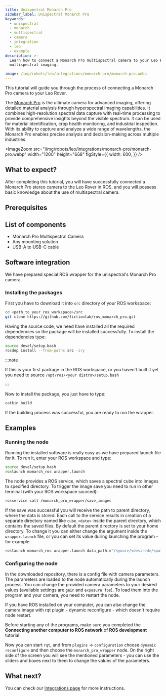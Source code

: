 ```yaml
---
title: Unispectral Monarch Pro
sidebar_label: Unispectral Monarch Pro
keywords:
  - unispectral
  - monarch
  - multispectral
  - camera
  - integration
  - leo
  - example
description: >-
  Learn how to connect a Monarch Pro multispectral camera to your Leo Rover for
  multispectral imaging.

image: /img/robots/leo/integrations/monarch-pro/monarch-pro.webp
---
```


This tutorial will guide you through the process of connecting a Monarch Pro
camera to your Leo Rover.

The [Monarch Pro](https://unispectral.com/monarch-pro/) is the ultimate camera
for advanced imaging, offering detailed material analysis through hyperspectral
imaging capabilities. It combines high-resolution spectral data capture with
real-time processing to provide comprehensive insights beyond the visible
spectrum. It can be used for material identification, crop health monitoring,
and industrial inspection. With its ability to capture and analyze a wide range
of wavelengths, the Monarch Pro enables precise analysis and decision-making
across multiple industries.

<ImageZoom
  src="/img/robots/leo/integrations/monarch-pro/monarch-pro.webp"
  width="1200"
  height="668"
  figStyle={{
    width: 600,
  }}
/>

## What to expect?

After completing this tutorial, you will have successfully connected a Monarch
Pro stereo camera to the Leo Rover in ROS, and you will possess basic knowledge
about the use of multispectral camera.

## Prerequisites

<LinkButton docId="leo-rover/guides/ssh" />
<LinkButton docId="leo-rover/guides/connect-to-network" />
<LinkButton docId="leo-rover/advanced-guides/install-ros-on-your-computer" />

## List of components

- Monarch Pro Multispectral Camera
- Any mounting solution
- USB-A to USB-C cable

## Software integration

We have prepared special ROS wrapper for the unispectral's Monarch Pro camera.

### Installing the packages

First you have to download it into `src` directory of your ROS workspace:

```bash
cd <path_to_your_ros_workspace>/src
git clone https://github.com/fictionlab/ros_monarch_pro.git
```

Having the source code, we need have installed all the required dependencies so
the package will be installed successfully. To install the dependencies type:

```bash
source devel/setup.bash
rosdep install --from-paths src -iry
```

:::note

If this is your first package in the ROS workspace, or you haven't built it yet
you need to source `/opt/ros/<your distro>/setup.bash`

:::

Now to install the package, you just have to type:

```bash
catkin build
```

If the building process was successful, you are ready to run the wrapper.

## Examples

### Running the node

Running the installed software is really easy as we have prepared launch file
for it. To run it, enter your ROS workspace and type:

```bash
source devel/setup.bash
roslaunch monarch_ros wrapper.launch
```

The node provides a ROS service, which saves a spectral cube into images to
specified directory. To trigger the image save you need to run in other terminal
(with your ROS workspace sourced):

```bash
rosservice call /monarch_pro_wrapper/save_images
```

If the save was successful you will receive the path to parent directory, where
the data is stored. Each call to the service results in creation of a separate
directory named like `cube_<date>` inside the parent directory, which contains
the saved files. By default the parent directory is set to your home directory.
To change it you can either change the argument inside the `wrapper.launch`
file, or you can set its value during launching the program - for example:

```bash
roslaunch monarch_ros wrapper.launch data_path:="/<your>/<desired>/<path>"
```

### Configuring the node

In the downloaded repository, there is a config file with camera parameters. The
parameters are loaded to the node automatically during the launch process. You
can change the provided camera parameters to your desired values (available
settings are `gain` and `exposure fps`). To load them into the program and your
camera, you need to restart the node.

If you have ROS installed on your computer, you can also change the camera image
with rqt plugin - dynamic reconfigure - which doesn't require node restart.

Before starting any of the programs, make sure you completed the **Connecting
another computer to ROS network** of **ROS development** tutorial:

<LinkButton docId="leo-rover/advanced-guides/ros-development" />

Now you can start `rqt`, and from `plugins` -> `configuration` choose
`dynamic reconfigure` and then choose the `monarch_pro_wrapper` node. On the
right side of the screen you will see the mentioned parameters - you can use the
sliders and boxes next to them to change the values of the parameters.

## What next?

You can check our [Integrations page](/leo-rover/integrations) for more
instructions.
